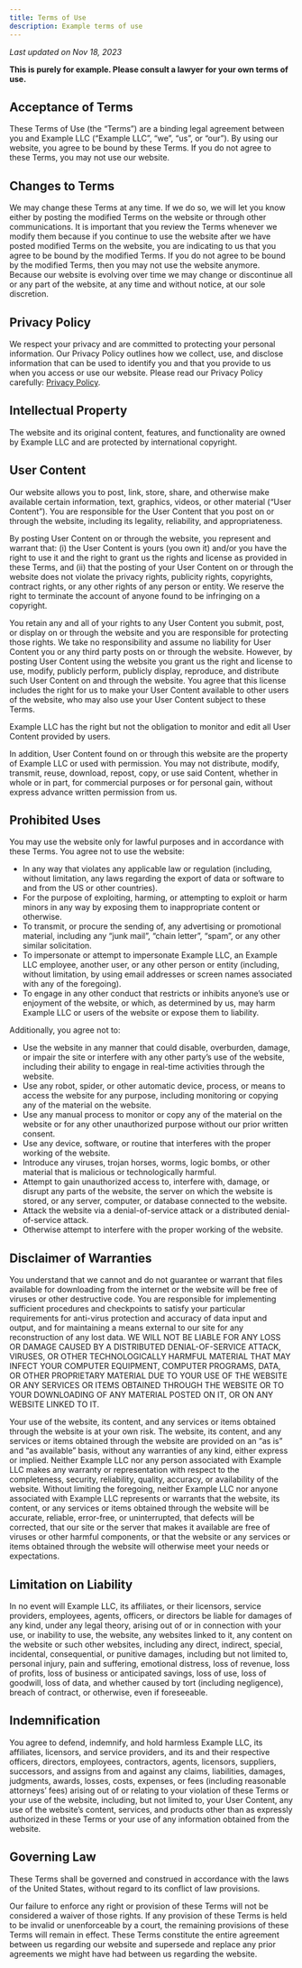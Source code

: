 ---
title: Terms of Use
description: Example terms of use
---

_Last updated on Nov 18, 2023_

**This is purely for example. Please consult a lawyer for your own terms of use.**

## Acceptance of Terms

These Terms of Use (the “Terms”) are a binding legal agreement between you and Example LLC (“Example LLC”, “we”, “us”, or “our”). By using our website, you agree to be bound by these Terms. If you do not agree to these Terms, you may not use our website.

## Changes to Terms

We may change these Terms at any time. If we do so, we will let you know either by posting the modified Terms on the website or through other communications. It is important that you review the Terms whenever we modify them because if you continue to use the website after we have posted modified Terms on the website, you are indicating to us that you agree to be bound by the modified Terms. If you do not agree to be bound by the modified Terms, then you may not use the website anymore. Because our website is evolving over time we may change or discontinue all or any part of the website, at any time and without notice, at our sole discretion.

## Privacy Policy

We respect your privacy and are committed to protecting your personal information. Our Privacy Policy outlines how we collect, use, and disclose information that can be used to identify you and that you provide to us when you access or use our website. Please read our Privacy Policy carefully: [Privacy Policy](/privacy-policy/).

## Intellectual Property

The website and its original content, features, and functionality are owned by Example LLC and are protected by international copyright.

## User Content

Our website allows you to post, link, store, share, and otherwise make available certain information, text, graphics, videos, or other material (“User Content”). You are responsible for the User Content that you post on or through the website, including its legality, reliability, and appropriateness.

By posting User Content on or through the website, you represent and warrant that: (i) the User Content is yours (you own it) and/or you have the right to use it and the right to grant us the rights and license as provided in these Terms, and (ii) that the posting of your User Content on or through the website does not violate the privacy rights, publicity rights, copyrights, contract rights, or any other rights of any person or entity. We reserve the right to terminate the account of anyone found to be infringing on a copyright.

You retain any and all of your rights to any User Content you submit, post, or display on or through the website and you are responsible for protecting those rights. We take no responsibility and assume no liability for User Content you or any third party posts on or through the website. However, by posting User Content using the website you grant us the right and license to use, modify, publicly perform, publicly display, reproduce, and distribute such User Content on and through the website. You agree that this license includes the right for us to make your User Content available to other users of the website, who may also use your User Content subject to these Terms.

Example LLC has the right but not the obligation to monitor and edit all User Content provided by users.

In addition, User Content found on or through this website are the property of Example LLC or used with permission. You may not distribute, modify, transmit, reuse, download, repost, copy, or use said Content, whether in whole or in part, for commercial purposes or for personal gain, without express advance written permission from us.

## Prohibited Uses

You may use the website only for lawful purposes and in accordance with these Terms. You agree not to use the website:

- In any way that violates any applicable law or regulation (including, without limitation, any laws regarding the export of data or software to and from the US or other countries).
- For the purpose of exploiting, harming, or attempting to exploit or harm minors in any way by exposing them to inappropriate content or otherwise.
- To transmit, or procure the sending of, any advertising or promotional material, including any “junk mail”, “chain letter”, “spam”, or any other similar solicitation.
- To impersonate or attempt to impersonate Example LLC, an Example LLC employee, another user, or any other person or entity (including, without limitation, by using email addresses or screen names associated with any of the foregoing).
- To engage in any other conduct that restricts or inhibits anyone’s use or enjoyment of the website, or which, as determined by us, may harm Example LLC or users of the website or expose them to liability.

Additionally, you agree not to:

- Use the website in any manner that could disable, overburden, damage, or impair the site or interfere with any other party’s use of the website, including their ability to engage in real-time activities through the website.
- Use any robot, spider, or other automatic device, process, or means to access the website for any purpose, including monitoring or copying any of the material on the website.
- Use any manual process to monitor or copy any of the material on the website or for any other unauthorized purpose without our prior written consent.
- Use any device, software, or routine that interferes with the proper working of the website.
- Introduce any viruses, trojan horses, worms, logic bombs, or other material that is malicious or technologically harmful.
- Attempt to gain unauthorized access to, interfere with, damage, or disrupt any parts of the website, the server on which the website is stored, or any server, computer, or database connected to the website.
- Attack the website via a denial-of-service attack or a distributed denial-of-service attack.
- Otherwise attempt to interfere with the proper working of the website.

## Disclaimer of Warranties

You understand that we cannot and do not guarantee or warrant that files available for downloading from the internet or the website will be free of viruses or other destructive code. You are responsible for implementing sufficient procedures and checkpoints to satisfy your particular requirements for anti-virus protection and accuracy of data input and output, and for maintaining a means external to our site for any reconstruction of any lost data. WE WILL NOT BE LIABLE FOR ANY LOSS OR DAMAGE CAUSED BY A DISTRIBUTED DENIAL-OF-SERVICE ATTACK, VIRUSES, OR OTHER TECHNOLOGICALLY HARMFUL MATERIAL THAT MAY INFECT YOUR COMPUTER EQUIPMENT, COMPUTER PROGRAMS, DATA, OR OTHER PROPRIETARY MATERIAL DUE TO YOUR USE OF THE WEBSITE OR ANY SERVICES OR ITEMS OBTAINED THROUGH THE WEBSITE OR TO YOUR DOWNLOADING OF ANY MATERIAL POSTED ON IT, OR ON ANY WEBSITE LINKED TO IT.

Your use of the website, its content, and any services or items obtained through the website is at your own risk. The website, its content, and any services or items obtained through the website are provided on an “as is” and “as available” basis, without any warranties of any kind, either express or implied. Neither Example LLC nor any person associated with Example LLC makes any warranty or representation with respect to the completeness, security, reliability, quality, accuracy, or availability of the website. Without limiting the foregoing, neither Example LLC nor anyone associated with Example LLC represents or warrants that the website, its content, or any services or items obtained through the website will be accurate, reliable, error-free, or uninterrupted, that defects will be corrected, that our site or the server that makes it available are free of viruses or other harmful components, or that the website or any services or items obtained through the website will otherwise meet your needs or expectations.

## Limitation on Liability

In no event will Example LLC, its affiliates, or their licensors, service providers, employees, agents, officers, or directors be liable for damages of any kind, under any legal theory, arising out of or in connection with your use, or inability to use, the website, any websites linked to it, any content on the website or such other websites, including any direct, indirect, special, incidental, consequential, or punitive damages, including but not limited to, personal injury, pain and suffering, emotional distress, loss of revenue, loss of profits, loss of business or anticipated savings, loss of use, loss of goodwill, loss of data, and whether caused by tort (including negligence), breach of contract, or otherwise, even if foreseeable.

## Indemnification

You agree to defend, indemnify, and hold harmless Example LLC, its affiliates, licensors, and service providers, and its and their respective officers, directors, employees, contractors, agents, licensors, suppliers, successors, and assigns from and against any claims, liabilities, damages, judgments, awards, losses, costs, expenses, or fees (including reasonable attorneys’ fees) arising out of or relating to your violation of these Terms or your use of the website, including, but not limited to, your User Content, any use of the website’s content, services, and products other than as expressly authorized in these Terms or your use of any information obtained from the website.

## Governing Law

These Terms shall be governed and construed in accordance with the laws of the United States, without regard to its conflict of law provisions.

Our failure to enforce any right or provision of these Terms will not be considered a waiver of those rights. If any provision of these Terms is held to be invalid or unenforceable by a court, the remaining provisions of these Terms will remain in effect. These Terms constitute the entire agreement between us regarding our website and supersede and replace any prior agreements we might have had between us regarding the website.
